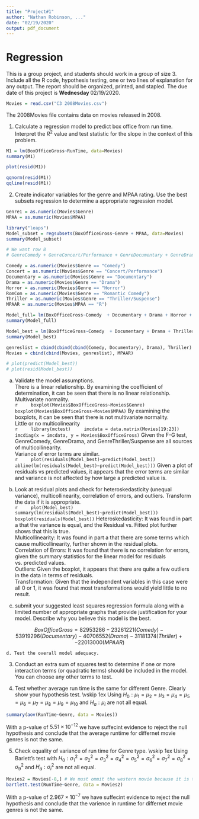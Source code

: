 ```yaml
---
title: "Project#1"
author: "Nathan Robinson, ..."
date: "02/19/2020"
output: pdf_document
---
```


# Regression

This is a group project, and students should work in a group of size 3. Include all the R code, hypothesis testing, one or two lines of explanation for any output. The report should be organized, printed, and stapled. The due date of this project is $\textbf{Wednesday } 02/19/2020.$ 

```r
Movies = read.csv("C3 2008Movies.csv")
```

The 2008Movies file contains data on movies released in 2008.

1. Calculate a regression model to predict box office from run time. Interpret the $R^2$ value and test statistic for the slope in the context of this problem.

```r
M1 = lm(BoxOfficeGross~RunTime, data=Movies)
summary(M1)

plot(resid(M1))

qqnorm(resid(M1))
qqline(resid(M1))
```


2. Create indicator variables for the genre and MPAA rating. Use the best subsets regression to determine a appropriate regression model.  

```r
Genre1 = as.numeric(Movies$Genre)
MPAA = as.numeric(Movies$MPAA)

library("leaps")
Model_subset = regsubsets(BoxOfficeGross~Genre + MPAA, data=Movies)
summary(Model_subset)

# We want row 8
# GenreComedy + GenreConcert/Performance + GenreDocumentary + GenreDrama + GenreHorror + GenreRomantic Comedy + GenreThriller/Suspense + MPAAR

Comedy = as.numeric(Movies$Genre == "Comedy")
Concert = as.numeric(Movies$Genre == "Concert/Performance")
Documentary = as.numeric(Movies$Genre == "Documentary")
Drama = as.numeric(Movies$Genre == "Drama")
Horror = as.numeric(Movies$Genre == "Horror")
RomCom = as.numeric(Movies$Genre == "Romantic Comedy")
Thriller = as.numeric(Movies$Genre == "Thriller/Suspense")
MPAAR = as.numeric(Movies$MPAA == "R")

Model_full= lm(BoxOfficeGross~Comedy  + Documentary + Drama + Horror + RomCom + Thriller + MPAAR, data=Movies)
summary(Model_full)

Model_best = lm(BoxOfficeGross~Comedy  + Documentary + Drama + Thriller + MPAAR, data=Movies)
summary(Model_best)

genreslist = cbind(cbind(cbind(Comedy, Documentary), Drama), Thriller)
Movies = cbind(cbind(Movies, genreslist), MPAAR)

# plot(predict(Model_best))
# plot(resid(Model_best))
```
a. Validate the model assumptions.  
    \indent There is a linear relationship.  By examining the coefficient of determination, it can be seen that there is no linear relationship.  
    \indent Multivariate normality.  
    ```r
    boxplot(Movies$BoxOfficeGross~Movies$Genre)
    boxplot(Movies$BoxOfficeGross~Movies$MPAA)
    ```
    By examining the boxplots, it can be seen that there is not multivariate normality.  
    \indent Little or no multicolinearity  
    ```r
    library(mctest)
    imcdata = data.matrix(Movies[19:23])
    imcdiag(x = imcdata, y = Movies$BoxOfficeGross)
    ```
    Given the F-G test, GenreComedy, GenreDrama, and GenreThriller/Suspense are all sources of multicollinearity.  
    \indent Variance of error terms are similar.  
    ```r
    plot(residuals(Model_best)~predict(Model_best))
    abline(lm(residuals(Model_best)~predict(Model_best)))
    ```
    Given a plot of residuals vs predicted values, it appears that the error terms are similar and variance is not affected by how large a predicted value is.  

b. Look at residual plots and check for heteroskedasticity (unequal variance), multicollinearity, correlation of errors, and outliers. Transform the data if it is appropriate.  
    ```r
    plot(Model_best)
    summary(lm(residuals(Model_best)~predict(Model_best)))
    boxplot(residuals(Model_best))
    ```
    \indent Heteroskedasticity: It was found in part a that the variance is equal, and the Residual vs. Fitted plot further shows that this is true.  
    \indent Multicollinearity: It was found in part a that there are some terms which cause multicollinearity, further shown in the residual plots.  
    \indent Correlation of Errors: It was found that there is no correlation for errors, given the summary statistics for the linear model for residuals vs. predicted values.  
    \indent Outliers: Given the boxplot, it appears that there are quite a few outliers in the data in terms of residuals.  
    \indent Transformation: Given that the independent variables in this case were all 0 or 1, it was found that most transformations would yield little to no result.  

c. submit your suggested least squares regression formula along with a limited number of appropriate graphs that provide justification for your model. Describe why you believe this model is the best.  
    
$$BoxOfficeGross = 82953286 -23261221 (Comedy) -53919296 (Documentary) -40706552 (Drama) -31181374 (Thriller) + -22013000 (MPAAR)$$

    d. Test the overall model adequacy. 

3. Conduct an extra sum of squares test to determine if one or more interaction terms (or quadratic terms) should be included in the model. You can choose any other terms to test.

4. Test whether average run time is the same for different Genre. Clearly show your hypothesis test.
\vskip 1ex
Using $H_0: \mu_1 = \mu_2 = \mu_3 = \mu_4 = \mu_5 = \mu_6 = \mu_7 = \mu_8 = \mu_9 = \mu_{10}$ and $H_a: \mu_i$ are not all equal.
```r
summary(aov(RunTime~Genre, data = Movies))
```
With a p-value of $5.51\times10^{-12}$ we have suffecint evidence to reject the null hypothesis and conclude that the average runtime for differnet movie genres is not the same.

5. Check equality of variance of run time for Genre type.
\vskip 1ex
Using Barlett's test with $H_0: \sigma^2_1 = \sigma^2_2 = \sigma^2_3 = \sigma^2_4 = \sigma^2_5 = \sigma^2_6 = \sigma^2_7 = \sigma^2_8 = \sigma^2_9$ and $H_a: \sigma^2_i$ are not all equal.
```r
Movies2 = Movies[-8,] # We must ommit the western movie because it is the only oberservation
bartlett.test(RunTime~Genre, data = Movies2)
```
With a p-value of $2.967\times10^{-7}$ we have suffecint evidence to reject the null hypothesis and conclude that the varience in runtime for differnet movie genres is not the same. 
